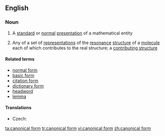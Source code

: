 ==English==

===Noun===
{{wikipedia}}
{{en-noun|sg=[[canonical]] [[form]]}}

#{{mathematics}} A [[standard]] or [[normal]] [[presentation]] of a mathematical entity
#{{chemistry}} Any of a set of [[representation]]s of the [[resonance]] [[structure]] of a [[molecule]] each of which contributes to the real structure; a [[contributing structure]]

====Related terms====
* [[normal form]]
* [[basic form]]
* [[citation form]]
* [[dictionary form]]
* [[headword]]
* [[lemma]]

====Translations====
{{trans-top|standard or normal presentation of a mathematical entity}}
* Czech: {{t-|cs|kanonický tvar|m}}
{{trans-mid}}
{{trans-bottom}}

[[ta:canonical form]]
[[tr:canonical form]]
[[vi:canonical form]]
[[zh:canonical form]]